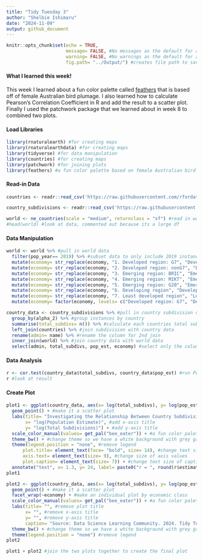 ```yaml
---
title: "Tidy Tuesday 3"
author: "Shelbie Ishimaru"
date: "2024-11-09"
output: github_document
---
```


```r
knitr::opts_chunk$set(echo = TRUE, 
                      message= FALSE, #No messages as the default for all code chunks
                      warning= FALSE, #No warnings as the default for all code chunks
                      fig.path= "../Output/") #creates file path to save all plots
```

#### What I learned this week!
This week I learned about a fun color palette called [feathers](https://github.com/shandiya/feathers) that is based off of female Australian bird plumage. I also learned how to calculate Pearson's Correlation Coefficient in R and add the result to a scatter plot. Finally I used the patchwork package that we learned about in week 8 to combined two plots.

#### Load Libraries
```r
library(rnaturalearth) #for creating maps
library(rnaturalearthdata) #for creating maps 
library(tidyverse) #for data manipulation
library(countries) #for creating maps
library(patchwork) #for joining plots
library(feathers) #a fun color palette based on female Australian bird plumage
```

#### Read-in Data
```r
countries <- readr::read_csv('https://raw.githubusercontent.com/rfordatascience/tidytuesday/master/data/2024/2024-11-12/countries.csv') #read in country data

country_subdivisions <- readr::read_csv('https://raw.githubusercontent.com/rfordatascience/tidytuesday/master/data/2024/2024-11-12/country_subdivisions.csv') #read in country subdivision data

world <- ne_countries(scale = "medium", returnclass = "sf") #read in world data 
#head(world) #look at data, commented out because its a large df
```

#### Data Manipulation
```r
world <- world %>% #pull in world data
  filter(pop_year== 2019) %>% #subset data to only include 2019 instances
  mutate(economy= str_replace(economy, "1. Developed region: G7", "Developed region: G7")) %>% #edit wording for final plot
  mutate(economy= str_replace(economy, "2. Developed region: nonG7", "Developed region: nonG7")) %>% #edit wording for final plot
  mutate(economy= str_replace(economy, "3. Emerging region: BRIC", "Emerging region: BRIC")) %>% #edit wording for final plot
  mutate(economy= str_replace(economy, "4. Emerging region: MIKT", "Emerging region: MIKT")) %>% #edit wording for final plot
  mutate(economy= str_replace(economy, "5. Emerging region: G20", "Emerging region: G20")) %>% #edit wording for final plot
  mutate(economy= str_replace(economy, "6. Developing region", "Developing region")) %>% #edit wording for final plot
  mutate(economy= str_replace(economy, "7. Least developed region", "Least developed region")) %>% #edit wording for final plot
  mutate(economy= factor(economy, levels= c("Developed region: G7", "Developed region: nonG7", "Emerging region: BRIC", "Emerging region: MIKT", "Emerging region: G20", "Developing region", "Least developed region"))) #edit wording for final plot

country_data <- country_subdivisions %>% #pull in country subdivision data
  group_by(alpha_2) %>% #group instances by country
  summarise(total_subdivs= n()) %>% #calculate each countries total subdivisions
  left_join(countries) %>% #join subdivision with country data
  rename(admin= name) %>% #rename the column for 2nd join
  inner_join(world) %>% #join country data with world data
  select(admin, total_subdivs, pop_est, economy) #select only the columns we want for analysis
```

#### Data Analysis
```r
r <- cor.test(country_data$total_subdivs, country_data$pop_est) #run Pearson's correlation test
r #look at result
```

#### Create Plot
```r
plot1 <- ggplot(country_data, aes(x= log(total_subdivs), y= log(pop_est), color= economy)) + #create plot 
  geom_point() + #make it a scatter plot
  labs(title= "Investigating the Relationship Between Country Subdivisions, Population Size, and Economy in 2019", #add plot title
       x= "log(Population Estimate)", #add x-axis title
       y= "log(Total Subdivisions)") + #add y-axis title
  scale_color_manual(values= get_pal("bee_eater")) + #a fun color palette based on female Australian bird plumage
  theme_bw() + #change theme so we have a white background with grey grid lines and black outline
  theme(legend.position = "none", #remove legend
      plot.title= element_text(face= "bold", size= 14), #change text size and bold title
      axis.text= element_text(size= 9), #change size of axis values
      plot.caption= element_text(size= 7)) + #change text size of caption
  annotate("text", x= 1.3, y= 24, label= paste0("r = ", round(r$estimate, 3)), color= "black") #add Pearson's r value to the top corner 
plot1
```

```r
plot2 <- ggplot(country_data, aes(x= log(total_subdivs), y= log(pop_est), color= economy)) +  #create plot 
  geom_point() + #make it a scatter plot
  facet_wrap(~economy) + #make an individual plot by economic class
  scale_color_manual(values= get_pal("bee_eater")) + #a fun color palette based on female Australian bird plumage
  labs(title= "", #remove plot title
       x= "", #remove x-axis title
       y= "", #remove y-axis title
       caption= "Source: Data Science Learning Community. 2024. Tidy Tuesday: A weekly social data project.") + #add caption that gives data credit
  theme_bw() + #change theme so we have a white background with grey grid lines and black outline
  theme(legend.position = "none") #remove legend
plot2
```

```r
plot1 + plot2 #join the two plots together to create the final plot
```


